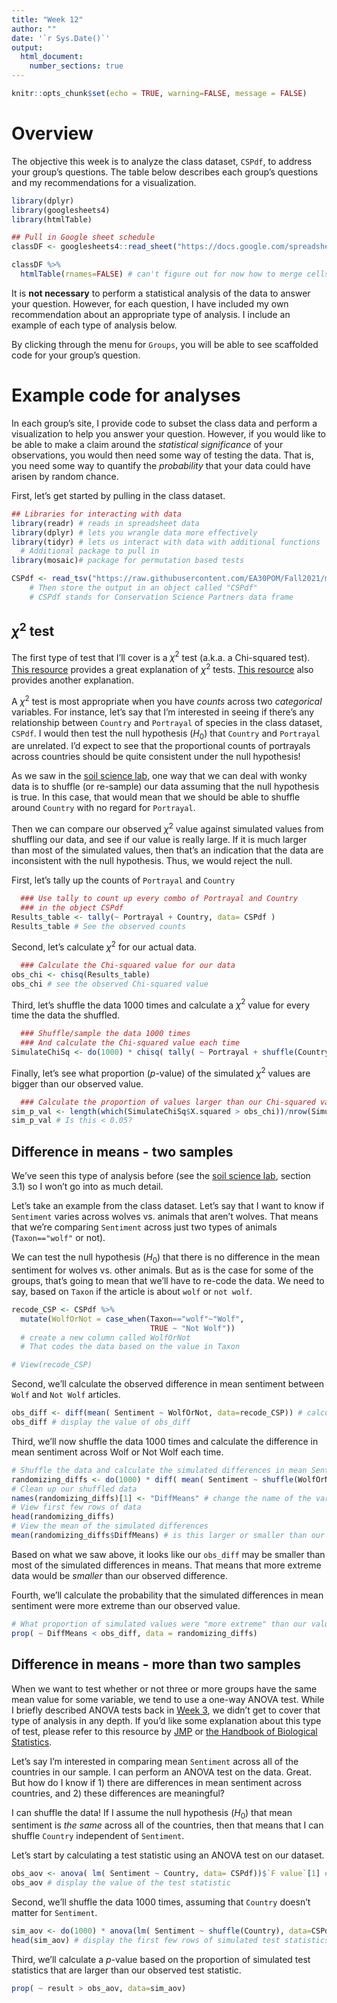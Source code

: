 ```yaml
---
title: "Week 12"
author: ""
date: '`r Sys.Date()`'
output:
  html_document:
    number_sections: true
---
```


```r
knitr::opts_chunk$set(echo = TRUE, warning=FALSE, message = FALSE)
```

# Overview

The objective this week is to analyze the class dataset, `CSPdf`, to address your group's questions. The table below describes each group's questions and my recommendations for a visualization.

```r
library(dplyr)
library(googlesheets4)
library(htmlTable)

## Pull in Google sheet schedule
classDF <- googlesheets4::read_sheet("https://docs.google.com/spreadsheets/d/146RdFkKWC-67AZ4vEl1FIe5ZClIji6EbYFznYGLtcuU/edit?usp=sharing",sheet = "FinalResponses")

classDF %>% 
  htmlTable(rnames=FALSE) # can't figure out for now how to merge cells - whatever
```

It is **not necessary** to perform a statistical analysis of the data to answer your question. However, for each question, I have included my own recommendation about an appropriate type of analysis. I include an example of each type of analysis below.

By clicking through the menu for `Groups`, you will be able to see scaffolded code for your group's question.

# Example code for analyses

In each group's site, I provide code to subset the class data and perform a visualization to help you answer your question. However, if you would like to be able to make a claim around the *statistical significance* of your observations, you would then need some way of testing the data. That is, you need some way to quantify the *probability* that your data could have arisen by random chance.

First, let's get started by pulling in the class dataset.

```r
## Libraries for interacting with data
library(readr) # reads in spreadsheet data
library(dplyr) # lets you wrangle data more effectively
library(tidyr) # lets us interact with data with additional functions
  # Additional package to pull in
library(mosaic)# package for permutation based tests

CSPdf <- read_tsv("https://raw.githubusercontent.com/EA30POM/Fall2021/main/data/OTEC_CSP.tsv") # use the function read_tsv from readr to pull in a spreadsheet from this URL.
    # Then store the output in an object called "CSPdf"
    # CSPdf stands for Conservation Science Partners data frame
```

## $\chi^2$ test

The first type of test that I'll cover is a $\chi^2$ test (a.k.a. a Chi-squared test). [This resource](https://www.jmp.com/en_ca/statistics-knowledge-portal/chi-square-test/chi-square-test-of-independence.html) provides a great explanation of $\chi^2$ tests. [This resource](http://www.biostathandbook.com/chiind.html) also provides another explanation.

A $\chi^2$ test is most appropriate when you have *counts* across two *categorical* variables. For instance, let's say that I'm interested in seeing if there's any relationship between `Country` and `Portrayal` of species in the class dataset, `CSPdf`. I would then test the null hypothesis ($H_0$) that `Country` and `Portrayal` are unrelated. I'd expect to see that the proportional counts of portrayals across countries should be quite consistent under the null hypothesis!

As we saw in the [soil science lab](https://ea30pom.github.io/Fall2021/soil.html), one way that we can deal with wonky data is to shuffle (or re-sample) our data assuming that the null hypothesis is true. In this case, that would mean that we should be able to shuffle around `Country` with no regard for `Portrayal`. 

Then we can compare our observed $\chi^2$ value against simulated values from shuffling our data, and see if our value is really large. If it is much larger than most of the simulated values, then that's an indication that the data are inconsistent with the null hypothesis. Thus, we would reject the null.

First, let's tally up the counts of `Portrayal` and `Country`
```r
  ### Use tally to count up every combo of Portrayal and Country
  ### in the object CSPdf
Results_table <- tally(~ Portrayal + Country, data= CSPdf )
Results_table # See the observed counts
```

Second, let's calculate $\chi^2$ for our actual data.

```r
  ### Calculate the Chi-squared value for our data
obs_chi <- chisq(Results_table)
obs_chi # see the observed Chi-squared value
```

Third, let's shuffle the data 1000 times and calculate a $\chi^2$ value for every time the data the shuffled.
```r
  ### Shuffle/sample the data 1000 times
  ### And calculate the Chi-squared value each time
SimulateChiSq <- do(1000) * chisq( tally( ~ Portrayal + shuffle(Country), data= CSPdf))
```

Finally, let's see what proportion ($p$-value) of the simulated $\chi^2$ values are bigger than our observed value.

```r
  ### Calculate the proportion of values larger than our Chi-squared value
sim_p_val <- length(which(SimulateChiSq$X.squared > obs_chi))/nrow(SimulateChiSq)
sim_p_val # Is this < 0.05?
```

## Difference in means - two samples

We've seen this type of analysis before (see the [soil science lab](https://ea30pom.github.io/Fall2021/soil.html), section 3.1) so I won't go into as much detail.

Let's take an example from the class dataset. Let's say that I want to know if `Sentiment` varies across wolves vs. animals that aren't wolves. That means that we're comparing `Sentiment` across just two types of animals (`Taxon=="wolf"` or not).

We can test the null hypothesis ($H_0$) that there is no difference in the mean sentiment for wolves vs. other animals. But as is the case for some of the groups, that's going to mean that we'll have to re-code the data. We need to say, based on `Taxon` if the article is about `wolf` or `not wolf`.

```r
recode_CSP <- CSPdf %>%
  mutate(WolfOrNot = case_when(Taxon=="wolf"~"Wolf",
                               TRUE ~ "Not Wolf"))
  # create a new column called WolfOrNot
  # That codes the data based on the value in Taxon

# View(recode_CSP)
```

Second, we'll calculate the observed difference in mean sentiment between `Wolf` and `Not Wolf` articles.

```r
obs_diff <- diff(mean( Sentiment ~ WolfOrNot, data=recode_CSP)) # calculate the difference between the means and store in a variable called "obs_diff"
obs_diff # display the value of obs_diff
```

Third, we'll now shuffle the data 1000 times and calculate the difference in mean sentiment across Wolf or Not Wolf each time.

```r
# Shuffle the data and calculate the simulated differences in mean Sentiment
randomizing_diffs <- do(1000) * diff( mean( Sentiment ~ shuffle(WolfOrNot), data = recode_CSP) ) # calculate the mean in SoilDensity when we're shuffling the plant community around 1000 times
# Clean up our shuffled data
names(randomizing_diffs)[1] <- "DiffMeans" # change the name of the variable
# View first few rows of data
head(randomizing_diffs)
# View the mean of the simulated differences
mean(randomizing_diffs$DiffMeans) # is this larger or smaller than our observed difference
```

Based on what we saw above, it looks like our `obs_diff` may be smaller than most of the simulated differences in means. That means that more extreme data would be *smaller* than our observed difference.

Fourth, we'll calculate the probability that the simulated differences in mean sentiment were more extreme than our observed value.

```r
# What proportion of simulated values were "more extreme" than our value?
prop( ~ DiffMeans < obs_diff, data = randomizing_diffs)
```

## Difference in means - more than two samples

When we want to test whether or not three or more groups have the same mean value for some variable, we tend to use a one-way ANOVA test. While I briefly described ANOVA tests back in [Week 3](https://ea30pom.github.io/Fall2021/AQexp2.html), we didn't get to cover that type of analysis in any depth. If you'd like some explanation about this type of test, please refer to this resource by [JMP](https://www.jmp.com/en_ca/statistics-knowledge-portal/one-way-anova.html#404f1893-ae56-43ed-b84c-f6c99f313eca) or [the Handbook of Biological Statistics](http://www.biostathandbook.com/onewayanova.html).

Let's say I'm interested in comparing mean `Sentiment` across all of the countries in our sample. I can perform an ANOVA test on the data. Great. But how do I know if 1) there are differences in mean sentiment across countries, and 2) these differences are meaningful?

I can shuffle the data! If I assume the null hypothesis ($H_0$) that mean sentiment is *the same* across all of the countries, then that means that I can shuffle `Country` independent of `Sentiment`.

Let's start by calculating a test statistic using an ANOVA test on our dataset.

```r
obs_aov <- anova( lm( Sentiment ~ Country, data= CSPdf))$`F value`[1] # calculate a test statistic from our data
obs_aov # display the value of the test statistic
```

Second, we'll shuffle the data 1000 times, assuming that `Country` doesn't matter for `Sentiment`.

```r
sim_aov <- do(1000) * anova(lm( Sentiment ~ shuffle(Country), data=CSPdf))$`F value`[1]
head(sim_aov) # display the first few rows of simulated test statistics
```

Third, we'll calculate a $p$-value based on the proportion of simulated test statistics that are larger than our observed test statistic.

```r
prop( ~ result > obs_aov, data=sim_aov)
```